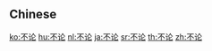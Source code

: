 {{also|不論}}
==Chinese==
{{zh-see|不論}}

[[ko:不论]]
[[hu:不论]]
[[nl:不论]]
[[ja:不论]]
[[sr:不论]]
[[th:不论]]
[[zh:不论]]